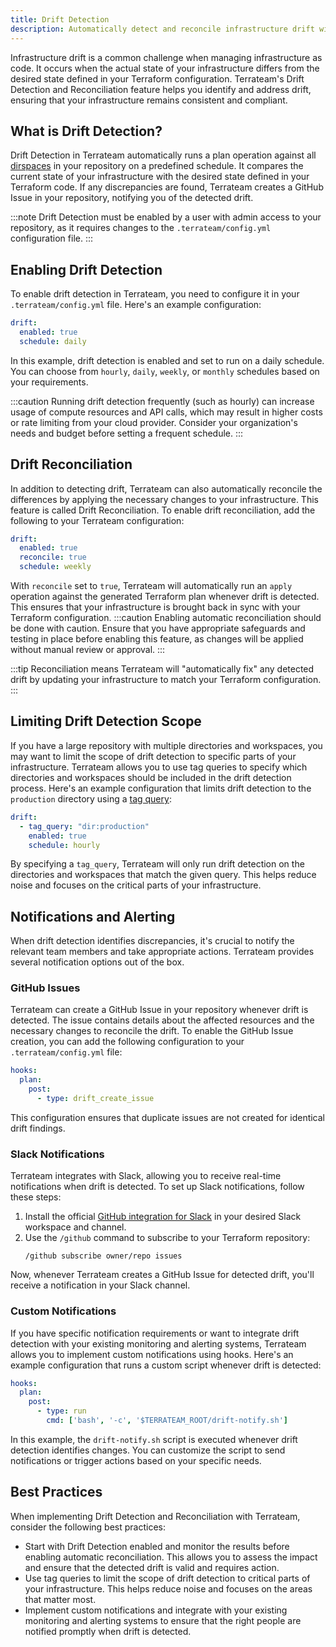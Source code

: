 ```yaml
---
title: Drift Detection
description: Automatically detect and reconcile infrastructure drift with Terrateam
---
```



Infrastructure drift is a common challenge when managing infrastructure as code. It occurs when the actual state of your infrastructure differs from the desired state defined in your Terraform configuration. Terrateam's Drift Detection and Reconciliation feature helps you identify and address drift, ensuring that your infrastructure remains consistent and compliant.

## What is Drift Detection?
Drift Detection in Terrateam automatically runs a plan operation against all [dirspaces](/getting-started/concepts#dirspace) in your repository on a predefined schedule. It compares the current state of your infrastructure with the desired state defined in your Terraform code. If any discrepancies are found, Terrateam creates a GitHub Issue in your repository, notifying you of the detected drift.


:::note
Drift Detection must be enabled by a user with admin access to your repository, as it requires changes to the `.terrateam/config.yml` configuration file.
:::

## Enabling Drift Detection
To enable drift detection in Terrateam, you need to configure it in your `.terrateam/config.yml` file. Here's an example configuration:
```yaml
drift:
  enabled: true
  schedule: daily
```
In this example, drift detection is enabled and set to run on a daily schedule. You can choose from `hourly`, `daily`, `weekly`, or `monthly` schedules based on your requirements.

:::caution
Running drift detection frequently (such as hourly) can increase usage of compute resources and API calls, which may result in higher costs or rate limiting from your cloud provider. Consider your organization's needs and budget before setting a frequent schedule.
:::

## Drift Reconciliation
In addition to detecting drift, Terrateam can also automatically reconcile the differences by applying the necessary changes to your infrastructure. This feature is called Drift Reconciliation.
To enable drift reconciliation, add the following to your Terrateam configuration:
```yaml
drift:
  enabled: true
  reconcile: true
  schedule: weekly
```
With `reconcile` set to `true`, Terrateam will automatically run an `apply` operation against the generated Terraform plan whenever drift is detected. This ensures that your infrastructure is brought back in sync with your Terraform configuration.
:::caution
Enabling automatic reconciliation should be done with caution. Ensure that you have appropriate safeguards and testing in place before enabling this feature, as changes will be applied without manual review or approval.
:::

:::tip
Reconciliation means Terrateam will "automatically fix" any detected drift by updating your infrastructure to match your Terraform configuration.
:::
## Limiting Drift Detection Scope
If you have a large repository with multiple directories and workspaces, you may want to limit the scope of drift detection to specific parts of your infrastructure. Terrateam allows you to use tag queries to specify which directories and workspaces should be included in the drift detection process.
Here's an example configuration that limits drift detection to the `production` directory using a [tag query](/advanced-workflows/tags/):
```yaml
drift:
  - tag_query: "dir:production"
    enabled: true
    schedule: hourly
```
By specifying a `tag_query`, Terrateam will only run drift detection on the directories and workspaces that match the given query. This helps reduce noise and focuses on the critical parts of your infrastructure.

## Notifications and Alerting
When drift detection identifies discrepancies, it's crucial to notify the relevant team members and take appropriate actions. Terrateam provides several notification options out of the box.

### GitHub Issues
Terrateam can create a GitHub Issue in your repository whenever drift is detected. The issue contains details about the affected resources and the necessary changes to reconcile the drift.
To enable the GitHub Issue creation, you can add the following configuration to your `.terrateam/config.yml` file:
```yaml
hooks:
  plan:
    post:
      - type: drift_create_issue
```
This configuration ensures that duplicate issues are not created for identical drift findings.

### Slack Notifications
Terrateam integrates with Slack, allowing you to receive real-time notifications when drift is detected. To set up Slack notifications, follow these steps:
1. Install the official [GitHub integration for Slack](https://github.com/integrations/slack) in your desired Slack workspace and channel.
2. Use the `/github` command to subscribe to your Terraform repository:
   ```
   /github subscribe owner/repo issues
   ```
Now, whenever Terrateam creates a GitHub Issue for detected drift, you'll receive a notification in your Slack channel.

### Custom Notifications
If you have specific notification requirements or want to integrate drift detection with your existing monitoring and alerting systems, Terrateam allows you to implement custom notifications using hooks.
Here's an example configuration that runs a custom script whenever drift is detected:
```yaml
hooks:
  plan:
    post:
      - type: run
        cmd: ['bash', '-c', '$TERRATEAM_ROOT/drift-notify.sh']
```
In this example, the `drift-notify.sh` script is executed whenever drift detection identifies changes. You can customize the script to send notifications or trigger actions based on your specific needs.

## Best Practices
When implementing Drift Detection and Reconciliation with Terrateam, consider the following best practices:
- Start with Drift Detection enabled and monitor the results before enabling automatic reconciliation. This allows you to assess the impact and ensure that the detected drift is valid and requires action.
- Use tag queries to limit the scope of drift detection to critical parts of your infrastructure. This helps reduce noise and focuses on the areas that matter most.
- Implement custom notifications and integrate with your existing monitoring and alerting systems to ensure that the right people are notified promptly when drift is detected.
